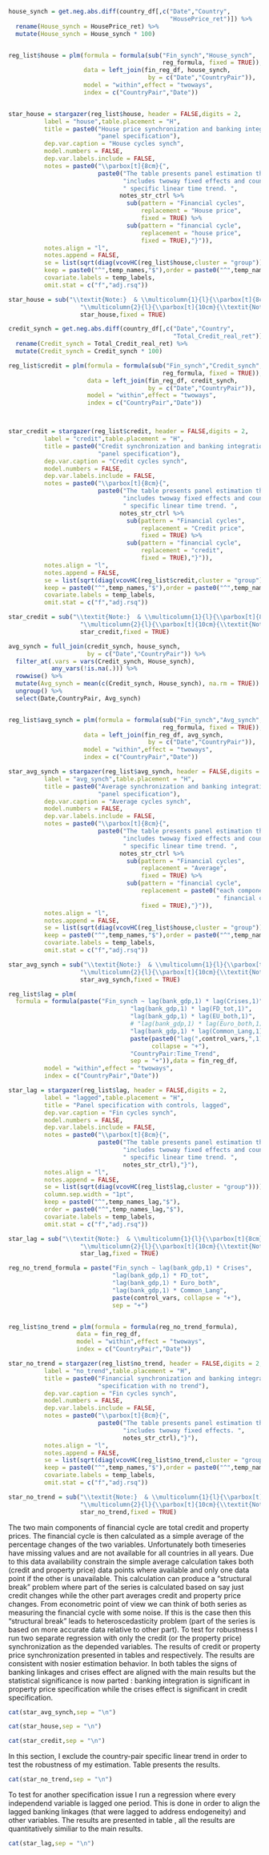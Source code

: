 
<!-- House synchronization as depended variable -->

```r

house_synch = get.neg.abs.diff(country_df[,c("Date","Country",
                                             "HousePrice_ret")]) %>% 
  rename(House_synch = HousePrice_ret) %>% 
  mutate(House_synch = House_synch * 100)


reg_list$house = plm(formula = formula(sub("Fin_synch","House_synch",
                                           reg_formula, fixed = TRUE)),
                     data = left_join(fin_reg_df, house_synch,
                                       by = c("Date","CountryPair")),
                     model = "within",effect = "twoways",
                     index = c("CountryPair","Date"))



```


```r


star_house = stargazer(reg_list$house, header = FALSE,digits = 2,
          label = "house",table.placement = "H",
          title = paste0("House price synchronization and banking integration: ",
                         "panel specification"),
          dep.var.caption = "House cycles synch",
          model.numbers = FALSE,
          dep.var.labels.include = FALSE,
          notes = paste0("\\parbox[t]{8cm}{",
                         paste0("The table presents panel estimation that ",
                                "includes twoway fixed effects and country-pair ",
                                " specific linear time trend. ",
                               notes_str_ctrl %>% 
                                 sub(pattern = "Financial cycles",
                                     replacement = "House price",
                                     fixed = TRUE) %>% 
                                 sub(pattern = "financial cycle",
                                     replacement = "house price",
                                     fixed = TRUE),"}")),
          notes.align = "l",
          notes.append = FALSE,
          se = list(sqrt(diag(vcovHC(reg_list$house,cluster = "group")))),
          keep = paste0("^",temp_names,"$"),order = paste0("^",temp_names,"$"),
          covariate.labels = temp_labels,
          omit.stat = c("f","adj.rsq"))

star_house = sub("\\textit{Note:}  & \\multicolumn{1}{l}{\\parbox[t]{8cm}{",
                    "\\multicolumn{2}{l}{\\parbox[t]{10cm}{\\textit{Note:} ",
                    star_house,fixed = TRUE)


```

<!-- Cross credit synchronization as depended variable -->

```r

credit_synch = get.neg.abs.diff(country_df[,c("Date","Country",
                                              "Total_Credit_real_ret")]) %>% 
  rename(Credit_synch = Total_Credit_real_ret) %>% 
  mutate(Credit_synch = Credit_synch * 100)

reg_list$credit = plm(formula = formula(sub("Fin_synch","Credit_synch",
                                           reg_formula, fixed = TRUE)),
                      data = left_join(fin_reg_df, credit_synch,
                                       by = c("Date","CountryPair")),
                      model = "within",effect = "twoways",
                      index = c("CountryPair","Date"))




```


```r


star_credit = stargazer(reg_list$credit, header = FALSE,digits = 2,
          label = "credit",table.placement = "H",
          title = paste0("Credit synchronization and banking integration: ",
                         "panel specification"),
          dep.var.caption = "Credit cycles synch",
          model.numbers = FALSE,
          dep.var.labels.include = FALSE,
          notes = paste0("\\parbox[t]{8cm}{",
                         paste0("The table presents panel estimation that ",
                                "includes twoway fixed effects and country-pair ",
                                " specific linear time trend. ",
                               notes_str_ctrl %>% 
                                 sub(pattern = "Financial cycles",
                                     replacement = "Credit price",
                                     fixed = TRUE) %>% 
                                 sub(pattern = "financial cycle",
                                     replacement = "credit",
                                     fixed = TRUE),"}")),
          notes.align = "l",
          notes.append = FALSE,
          se = list(sqrt(diag(vcovHC(reg_list$credit,cluster = "group")))),
          keep = paste0("^",temp_names,"$"),order = paste0("^",temp_names,"$"),
          covariate.labels = temp_labels,
          omit.stat = c("f","adj.rsq"))

star_credit = sub("\\textit{Note:}  & \\multicolumn{1}{l}{\\parbox[t]{8cm}{",
                    "\\multicolumn{2}{l}{\\parbox[t]{10cm}{\\textit{Note:} ",
                    star_credit,fixed = TRUE)


```


<!-- Average synchronization -->

```r

avg_synch = full_join(credit_synch, house_synch,
                      by = c("Date","CountryPair")) %>% 
  filter_at(.vars = vars(Credit_synch, House_synch),
            any_vars(!is.na(.))) %>% 
  rowwise() %>% 
  mutate(Avg_synch = mean(c(Credit_synch, House_synch), na.rm = TRUE)) %>% 
  ungroup() %>% 
  select(Date,CountryPair, Avg_synch)


reg_list$avg_synch = plm(formula = formula(sub("Fin_synch","Avg_synch",
                                           reg_formula, fixed = TRUE)),
                     data = left_join(fin_reg_df, avg_synch,
                                       by = c("Date","CountryPair")),
                     model = "within",effect = "twoways",
                     index = c("CountryPair","Date"))

```


```r


star_avg_synch = stargazer(reg_list$avg_synch, header = FALSE,digits = 2,
          label = "avg_synch",table.placement = "H",
          title = paste0("Average synchronization and banking integration: ",
                         "panel specification"),
          dep.var.caption = "Average cycles synch",
          model.numbers = FALSE,
          dep.var.labels.include = FALSE,
          notes = paste0("\\parbox[t]{8cm}{",
                         paste0("The table presents panel estimation that ",
                                "includes twoway fixed effects and country-pair ",
                                " specific linear time trend. ",
                               notes_str_ctrl %>% 
                                 sub(pattern = "Financial cycles",
                                     replacement = "Average",
                                     fixed = TRUE) %>% 
                                 sub(pattern = "financial cycle",
                                     replacement = paste0("each component of",
                                                          " financial cycle"),
                                     fixed = TRUE),"}")),
          notes.align = "l",
          notes.append = FALSE,
          se = list(sqrt(diag(vcovHC(reg_list$house,cluster = "group")))),
          keep = paste0("^",temp_names,"$"),order = paste0("^",temp_names,"$"),
          covariate.labels = temp_labels,
          omit.stat = c("f","adj.rsq"))

star_avg_synch = sub("\\textit{Note:}  & \\multicolumn{1}{l}{\\parbox[t]{8cm}{",
                    "\\multicolumn{2}{l}{\\parbox[t]{10cm}{\\textit{Note:} ",
                    star_avg_synch,fixed = TRUE)


```



<!-- All independend variables lagged by one period -->

```r


reg_list$lag = plm(
  formula = formula(paste("Fin_synch ~ lag(bank_gdp,1) * lag(Crises,1)",
                                  "lag(bank_gdp,1) * lag(FD_tot,1)",
                                  "lag(bank_gdp,1) * lag(EU_both,1)",
                                  # "lag(bank_gdp,1) * lag(Euro_both,1)",
                                  "lag(bank_gdp,1) * lag(Common_Lang,1)",
                                  paste(paste0("lag(",control_vars,",1)"),
                                        collapse = "+"),
                                  "CountryPair:Time_Trend",
                                  sep = "+")),data = fin_reg_df,
          model = "within",effect = "twoways",
          index = c("CountryPair","Date"))


```


```r



star_lag = stargazer(reg_list$lag, header = FALSE,digits = 2,
          label = "lagged",table.placement = "H",
          title = "Panel specification with controls, lagged",
          dep.var.caption = "Fin cycles synch",
          model.numbers = FALSE,
          dep.var.labels.include = FALSE,
          notes = paste0("\\parbox[t]{8cm}{",
                         paste0("The table presents panel estimation that ",
                                "includes twoway fixed effects and country-pair ",
                                " specific linear time trend. ",
                                notes_str_ctrl),"}"),
          notes.align = "l",
          notes.append = FALSE,
          se = list(sqrt(diag(vcovHC(reg_list$lag,cluster = "group")))),
          column.sep.width = "1pt",
          keep = paste0("^",temp_names_lag,"$"),
          order = paste0("^",temp_names_lag,"$"),
          covariate.labels = temp_labels,
          omit.stat = c("f","adj.rsq"))

star_lag = sub("\\textit{Note:}  & \\multicolumn{1}{l}{\\parbox[t]{8cm}{",
                    "\\multicolumn{2}{l}{\\parbox[t]{10cm}{\\textit{Note:} ",
                    star_lag,fixed = TRUE)

```


<!-- Regression analysis no trend-->


```r

reg_no_trend_formula = paste("Fin_synch ~ lag(bank_gdp,1) * Crises",
                             "lag(bank_gdp,1) * FD_tot",
                             "lag(bank_gdp,1) * Euro_both",
                             "lag(bank_gdp,1) * Common_Lang",
                             paste(control_vars, collapse = "+"),
                             sep = "+")


reg_list$no_trend = plm(formula = formula(reg_no_trend_formula),
                   data = fin_reg_df,
                   model = "within",effect = "twoways",
                   index = c("CountryPair","Date"))


```


```r


star_no_trend = stargazer(reg_list$no_trend, header = FALSE,digits = 2,
          label = "no_trend",table.placement = "H",
          title = paste0("Financial synchronization and banking integration: ",
                         "specification with no trend"),
          dep.var.caption = "Fin cycles synch",
          model.numbers = FALSE,
          dep.var.labels.include = FALSE,
          notes = paste0("\\parbox[t]{8cm}{",
                         paste0("The table presents panel estimation that ",
                                "includes twoway fixed effects. ",
                                notes_str_ctrl),"}"),
          notes.align = "l",
          notes.append = FALSE,
          se = list(sqrt(diag(vcovHC(reg_list$no_trend,cluster = "group")))),
          keep = paste0("^",temp_names,"$"),order = paste0("^",temp_names,"$"),
          covariate.labels = temp_labels,
          omit.stat = c("f","adj.rsq"))

star_no_trend = sub("\\textit{Note:}  & \\multicolumn{1}{l}{\\parbox[t]{8cm}{",
                    "\\multicolumn{2}{l}{\\parbox[t]{10cm}{\\textit{Note:} ",
                    star_no_trend,fixed = TRUE)


```

\subsection{Structural breaks in timeseries}

The two main components of financial cycle are total credit and property prices. 
The financial cycle is then calculated as a simple average of the percentage changes of the two variables. Unfortunately both timeseries have missing values and are not available for all countries in all years. Due to this data availability constrain the simple average calculation takes both (credit and property price) data points where available and only one data point if the other is unavailable. This calculation can produce a "structural break" problem where part of the series is calculated based on say just credit changes while the other part averages credit and property price changes. From econometric point of view we can think of both series as measuring the financial cycle with some noise. If this is the case then this "structural break" leads to heteroscedasticity problem (part of the series is based on more accurate data relative to other part). To test for robustness I run two separate regression with only the credit (or the property price) synchronization as the depended variables. The results of credit or property price synchronization presented in tables \ref{credit} and \ref{house} respectively. The results are consistent with nosier estimation behavior. In both tables the signs of banking linkages and crises effect are aligned with the main results but the statistical significance is now parted : banking integration is significant in property price specification while the crises effect is significant in credit specification.



```r

cat(star_avg_synch,sep = "\n")

```


```r

cat(star_house,sep = "\n")

```


```r

cat(star_credit,sep = "\n")

```


\subsection{No trend}

In this section, I exclude the country-pair specific linear trend in order to test the robustness of my estimation. Table \ref{no_trend} presents the results.


```r

cat(star_no_trend,sep = "\n")

```


\subsection{Lagged regression}
To test for another specification issue I run a regression where every independend variable is lagged one period. This is done in order to align the lagged banking linkages (that were lagged to address endogeneity) and other variables. The results are presented in table \ref{lagged}, all the results are quantitatively similiar to the main results.

```r

cat(star_lag,sep = "\n")

```

